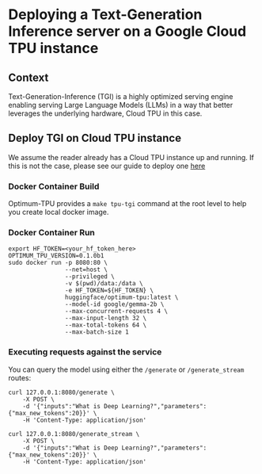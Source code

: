 # Deploying a Text-Generation Inference server on a Google Cloud TPU instance

## Context

Text-Generation-Inference (TGI) is a highly optimized serving engine enabling serving Large Language Models (LLMs) in a way
that better leverages the underlying hardware, Cloud TPU in this case.

## Deploy TGI on Cloud TPU instance

We assume the reader already has a Cloud TPU instance up and running.
If this is not the case, please see our guide to deploy one [here](./deploy.mdx)

### Docker Container Build

Optimum-TPU provides a `make tpu-tgi` command at the root level to help you create local docker image.

### Docker Container Run

```
export HF_TOKEN=<your_hf_token_here>
OPTIMUM_TPU_VERSION=0.1.0b1
sudo docker run -p 8080:80 \
                --net=host \
                --privileged \
                -v $(pwd)/data:/data \
                -e HF_TOKEN=${HF_TOKEN} \
                huggingface/optimum-tpu:latest \
                --model-id google/gemma-2b \
                --max-concurrent-requests 4 \
                --max-input-length 32 \
                --max-total-tokens 64 \
                --max-batch-size 1
```

### Executing requests against the service

You can query the model using either the `/generate` or `/generate_stream` routes:

```
curl 127.0.0.1:8080/generate \
    -X POST \
    -d '{"inputs":"What is Deep Learning?","parameters":{"max_new_tokens":20}}' \
    -H 'Content-Type: application/json'
```

```
curl 127.0.0.1:8080/generate_stream \
    -X POST \
    -d '{"inputs":"What is Deep Learning?","parameters":{"max_new_tokens":20}}' \
    -H 'Content-Type: application/json'
```
